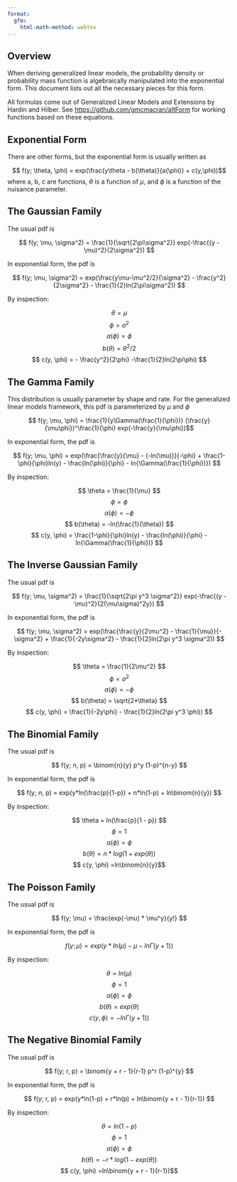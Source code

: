 ```yaml
---
format:
  gfm:
    html-math-method: webtex
---
```


## Overview

When deriving generalized linear models, the probability density or probability mass function is algebraically manipulated into the exponential form. This document lists out all the necessary pieces for this form.

All formulas come out of Generalized Linear Models and Extensions by Hardin and Hilber. See <https://github.com/gmcmacran/altForm> for working functions based on these equations.

## Exponential Form

There are other forms, but the exponential form is usually written as

$$ f(y; \theta, \phi) = exp(\frac{y\theta - b(\theta)}{a(\phi)} + c(y,\phi))$$ where a, b, c are functions, $\theta$ is a function of $\mu$, and $\phi$ is a function of the nuisance parameter.

## The Gaussian Family

The usual pdf is

$$ f(y; \mu, \sigma^2) = \frac{1}{\sqrt{2\pi\sigma^2}} exp(-\frac{(y - \mu)^2}{2\sigma^2}) $$

In exponential form, the pdf is

$$ f(y; \mu, \sigma^2) = exp(\frac{y\mu-\mu^2/2}{\sigma^2} - \frac{y^2}{2\sigma^2} - \frac{1}{2}ln(2\pi\sigma^2)) $$

By inspection:

$$ \theta = \mu $$ $$ \phi = \sigma^2 $$ $$ a(\phi) = \phi $$ $$ b(\theta) = \theta^2/2 $$ $$ c(y, \phi) = - \frac{y^2}{2\phi} -\frac{1}{2}ln(2\pi\phi) $$

## The Gamma Family

This distribution is usually parameter by shape and rate. For the generalized linear models framework, this pdf is parameterized by $\mu$ and $\phi$

$$ f(y; \mu, \phi) = \frac{1}{y\Gamma(\frac{1}{\phi})} (\frac{y}{\mu\phi})^\frac{1}{\phi} exp(-\frac{y}{\mu\phi})$$

In exponential form, the pdf is

$$ f(y; \mu, \phi) = exp(\frac{\frac{y}{\mu} - (-ln(\mu))}{-\phi} + \frac{1-\phi}{\phi}ln(y) - \frac{ln(\phi)}{\phi} - ln{\Gamma(\frac{1}{\phi})})   $$

By inspection:

$$ \theta = \frac{1}{\mu} $$ $$ \phi = \phi $$ $$ a(\phi) = -\phi $$ $$ b(\theta) = -ln(\frac{1}{\theta}) $$ $$ c(y, \phi) = \frac{1-\phi}{\phi}ln(y) - \frac{ln(\phi)}{\phi} - ln{\Gamma(\frac{1}{\phi})} $$

## The Inverse Gaussian Family

The usual pdf is

$$ f(y; \mu, \sigma^2) = \frac{1}{\sqrt{2\pi y^3 \sigma^2}} exp(-\frac{(y - \mu)^2}{2(\mu\sigma)^2y}) $$

In exponential form, the pdf is

$$ f(y; \mu, \sigma^2) = exp(\frac{\frac{y}{2\mu^2} - \frac{1}{\mu}}{-\sigma^2} + \frac{1}{-2y\sigma^2} - \frac{1}{2}ln(2\pi y^3 \sigma^2)) $$

By inspection:

$$ \theta = \frac{1}{2\mu^2} $$ $$ \phi = \sigma^2 $$ $$ a(\phi) = -\phi $$ $$ b(\theta) = \sqrt{2*\theta} $$ $$ c(y, \phi) = \frac{1}{-2y\phi} - \frac{1}{2}ln(2\pi y^3 \phi)) $$

## The Binomial Family

The usual pdf is

$$ f(y; n, p) = \binom{n}{y} p^y (1-p)^{n-y} $$

In exponential form, the pdf is

$$ f(y; n, p) = exp(y*ln(\frac{p}{1-p}) + n*ln(1-p) + ln\binom{n}{y}) $$

By inspection:

$$ \theta = ln(\frac{p}{1 - p}) $$ $$ \phi = 1 $$ $$ a(\phi) = \phi $$ $$ b(\theta) = n * log(1 + exp(\theta)) $$ $$ c(y, \phi) =ln\binom{n}{y}$$

## The Poisson Family

The usual pdf is

$$ f(y; \mu) = \frac{exp(-\mu) * \mu^y}{y!}  $$

In exponential form, the pdf is

$$ f(y; \mu) = exp(y*ln(\mu) - \mu - ln\Gamma(y+1)) $$

By inspection:

$$ \theta = ln(\mu) $$ $$ \phi = 1 $$ $$ a(\phi) = \phi $$ $$ b(\theta) = exp(\theta) $$ $$ c(y, \phi) = -ln\Gamma(y+1))$$

## The Negative Binomial Family

The usual pdf is

$$ f(y; r, p) = \binom{y + r - 1}{r-1} p^r (1-p)^{y} $$

In exponential form, the pdf is

$$ f(y; r, p) = exp(y*ln(1-p) + r*ln(p) + ln\binom{y + r - 1}{r-1}) $$

By inspection:

$$ \theta = ln(1-p) $$ $$ \phi = 1 $$ $$ a(\phi) = \phi $$ $$ b(\theta) = - r * log(1 - exp(\theta)) $$ $$ c(y, \phi) =ln\binom{y + r - 1}{r-1})$$
